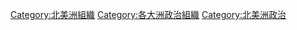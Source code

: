 [[Category:北美洲組織|Category:北美洲組織]]
[[Category:各大洲政治組織|Category:各大洲政治組織]]
[[Category:北美洲政治|Category:北美洲政治]]